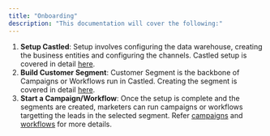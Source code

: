 ```yaml
---
title: "Onboarding"
description: "This documentation will cover the following:"
---
```


1. **Setup Castled**: Setup involves configuring the data warehouse, creating
   the business entities and configuring the channels. Castled setup is covered
   in detail [here](/getting-started/castled-setup).
2. **Build Customer Segment**: Customer Segment is the backbone of Campaigns or
   Workflows run in Castled. Creating the segment is covered in detail
   [here](/engagement/segmentation/create-segment).
3. **Start a Campaign/Workflow**: Once the setup is complete and the segments
   are created, marketers can run campaigns or workflows targetting the leads in
   the selected segment. Refer [campaigns](/engagement/campaign/campaign-overview) and
   [workflows](/engagement/workflow/workflow-overview) for more details.
